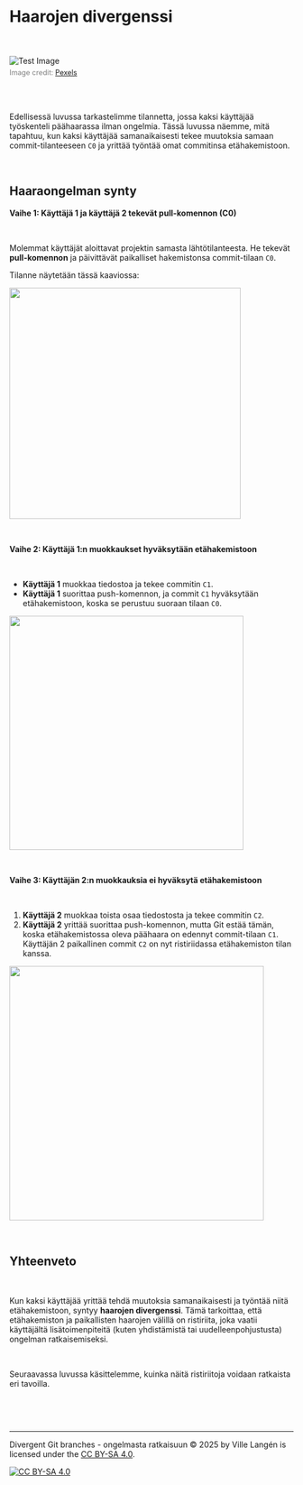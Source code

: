# Haarojen divergenssi

<br><br>
<img src="images/divergence.jpg" alt="Test Image" style="max-width: 100%; height: auto;">
<figcaption style="font-size: 0.9em; color: gray; margin-top: 5px;">
    Image credit: <a href="https://www.pexels.com/photo/a-woman-crying-for-help-7640773/" target="_blank">Pexels</a>
</figcaption>
<br><br>

Edellisessä luvussa tarkastelimme tilannetta, jossa kaksi käyttäjää työskenteli päähaarassa ilman ongelmia. Tässä luvussa näemme, mitä tapahtuu, kun kaksi käyttäjää samanaikaisesti tekee muutoksia samaan commit-tilanteeseen `C0` ja yrittää työntää omat commitinsa etähakemistoon.

\

## Haaraongelman synty

**Vaihe 1: Käyttäjä 1 ja käyttäjä 2 tekevät pull-komennon (C0)**

\

Molemmat käyttäjät aloittavat projektin samasta lähtötilanteesta. He tekevät **pull-komennon** ja päivittävät paikalliset hakemistonsa commit-tilaan `C0`.

Tilanne näytetään tässä kaaviossa:

![](images/divergent_branch1.png){width="410"}

\

**Vaihe 2: Käyttäjä 1:n muokkaukset hyväksytään etähakemistoon**

\

-   **Käyttäjä 1** muokkaa tiedostoa ja tekee commitin `C1`.
-   **Käyttäjä 1** suorittaa push-komennon, ja commit `C1` hyväksytään etähakemistoon, koska se perustuu suoraan tilaan `C0`.

![](images/divergent_branch2.png){width="415"}

\

**Vaihe 3: Käyttäjän 2:n muokkauksia ei hyväksytä etähakemistoon**

\

1.  **Käyttäjä 2** muokkaa toista osaa tiedostosta ja tekee commitin `C2`.
2.  **Käyttäjä 2** yrittää suorittaa push-komennon, mutta Git estää tämän, koska etähakemistossa oleva päähaara on edennyt commit-tilaan `C1`. Käyttäjän 2 paikallinen commit `C2` on nyt ristiriidassa etähakemiston tilan kanssa.

![](images/divergent_branch3.png){width="451"}

\

## Yhteenveto

\

Kun kaksi käyttäjää yrittää tehdä muutoksia samanaikaisesti ja työntää niitä etähakemistoon, syntyy **haarojen divergenssi**. Tämä tarkoittaa, että etähakemiston ja paikallisten haarojen välillä on ristiriita, joka vaatii käyttäjältä lisätoimenpiteitä (kuten yhdistämistä tai uudelleenpohjustusta) ongelman ratkaisemiseksi.

\

Seuraavassa luvussa käsittelemme, kuinka näitä ristiriitoja voidaan ratkaista eri tavoilla.

\

\

------------------------------------------------------------------------

Divergent Git branches - ongelmasta ratkaisuun © 2025 by
Ville Langén is licensed under the [CC BY-SA
4.0](https://creativecommons.org/licenses/by-sa/4.0/?ref=chooser-v1).

[![CC BY-SA
4.0](https://licensebuttons.net/l/by-sa/4.0/88x31.png)](https://creativecommons.org/licenses/by-sa/4.0/)